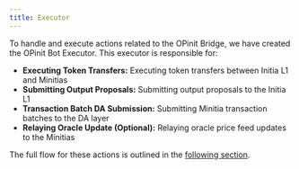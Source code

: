 ```yaml
---
title: Executor
---
```


To handle and execute actions related to the OPinit Bridge, we have created the OPinit Bot Executor. This executor is responsible for: 

- **Executing Token Transfers:** Executing token transfers between Initia L1 and Minitias
- **Submitting Output Proposals:** Submitting output proposals to the Initia L1
- **Transaction Batch DA Submission:** Submitting Minitia transaction batches to the DA layer
- **Relaying Oracle Update (Optional):** Relaying oracle price feed updates to the Minitias

The full flow for these actions is outlined in the [following section](/initia-and-minitias/technical-architecture/opinit-framework/action-flows).